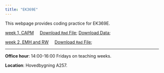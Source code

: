 ```yaml
---
title: "EK369E"
---
```


This webpage provides coding practice for EK369E. 

[week 1, CAPM](w1.html) &nbsp;&nbsp;&nbsp;  [Download `Rmd` File](w1.rmd); [Download Data](https://github.com/my1396/EK369E/tree/main/data);


[week 2, EMH and RW](w2.html) &nbsp;&nbsp;&nbsp;  [Download `Rmd` File](w2.rmd); 

------------------------------------------------------------------------

**Office hour**: 14:00-16:00 Fridays on teaching weeks.

**Location**: Hovedbygning A257.